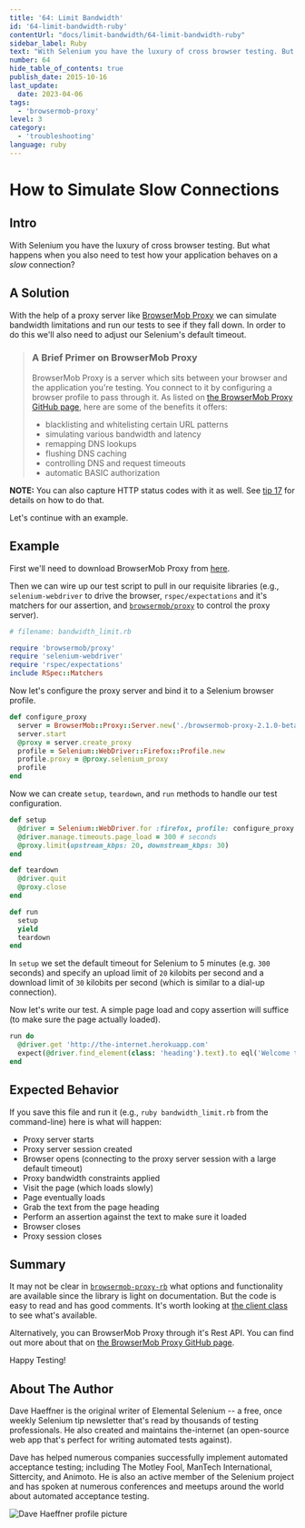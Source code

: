 ```yaml
---
title: '64: Limit Bandwidth'
id: '64-limit-bandwidth-ruby'
contentUrl: "docs/limit-bandwidth/64-limit-bandwidth-ruby"
sidebar_label: Ruby
text: "With Selenium you have the luxury of cross browser testing. But what happens when you also need to test how your application behaves on a _slow_ connection?"
number: 64
hide_table_of_contents: true
publish_date: 2015-10-16
last_update:
  date: 2023-04-06
tags:
  - 'browsermob-proxy'
level: 3
category:
  - 'troubleshooting'
language: ruby
---
```


# How to Simulate Slow Connections

## Intro

With Selenium you have the luxury of cross browser testing. But what happens when you also need to test how your application behaves on a _slow_ connection?

## A Solution

With the help of a proxy server like [BrowserMob Proxy](http://bmp.lightbody.net/) we can simulate bandwidth limitations and run our tests to see if they fall down. In order to do this we'll also need to adjust our Selenium's default timeout.

>### A Brief Primer on BrowserMob Proxy
>
>BrowserMob Proxy is a server which sits between your browser and the application you're testing. You connect to it by configuring a browser profile to pass through it. As listed on [the BrowserMob Proxy GitHub page](https://github.com/lightbody/browsermob-proxy#features-and-usage), here are some of the benefits it offers:
>
>+ blacklisting and whitelisting certain URL patterns
>+ simulating various bandwidth and latency
>+ remapping DNS lookups
>+ flushing DNS caching
>+ controlling DNS and request timeouts
>+ automatic BASIC authorization

__NOTE:__ You can also capture HTTP status codes with it as well. See [tip 17](/tips/17-retrieve-http-status-codes) for details on how to do that.

Let's continue with an example.

## Example

First we'll need to download BrowserMob Proxy from [here](http://bmp.lightbody.net/).

Then we can wire up our test script to pull in our requisite libraries (e.g., `selenium-webdriver` to drive the browser, `rspec/expectations` and it's matchers for our assertion, and [`browsermob/proxy`](https://github.com/jarib/browsermob-proxy-rb) to control the proxy server).

```ruby
# filename: bandwidth_limit.rb

require 'browsermob/proxy'
require 'selenium-webdriver'
require 'rspec/expectations'
include RSpec::Matchers
```

Now let's configure the proxy server and bind it to a Selenium browser profile.

```ruby
def configure_proxy
  server = BrowserMob::Proxy::Server.new('./browsermob-proxy-2.1.0-beta-3/bin/browsermob-proxy')
  server.start
  @proxy = server.create_proxy
  profile = Selenium::WebDriver::Firefox::Profile.new
  profile.proxy = @proxy.selenium_proxy
  profile
end
```

Now we can create `setup`, `teardown`, and `run` methods to handle our test configuration.

```ruby
def setup
  @driver = Selenium::WebDriver.for :firefox, profile: configure_proxy
  @driver.manage.timeouts.page_load = 300 # seconds
  @proxy.limit(upstream_kbps: 20, downstream_kbps: 30)
end

def teardown
  @driver.quit
  @proxy.close
end

def run
  setup
  yield
  teardown
end
```

In `setup` we set the default timeout for Selenium to 5 minutes (e.g. `300` seconds) and specify an upload limit of `20` kilobits per second and a download limit of `30` kilobits per second (which is similar to a dial-up connection).

Now let's write our test. A simple page load and copy assertion will suffice (to make sure the page actually loaded).

```ruby
run do
  @driver.get 'http://the-internet.herokuapp.com'
  expect(@driver.find_element(class: 'heading').text).to eql('Welcome to the Internet')
end
```

## Expected Behavior

If you save this file and run it (e.g., `ruby bandwidth_limit.rb` from the command-line) here is what will happen:

+ Proxy server starts
+ Proxy server session created
+ Browser opens (connecting to the proxy server session with a large default timeout)
+ Proxy bandwidth constraints applied
+ Visit the page (which loads slowly)
+ Page eventually loads
+ Grab the text from the page heading
+ Perform an assertion against the text to make sure it loaded
+ Browser closes
+ Proxy session closes

## Summary

It may not be clear in [`browsermob-proxy-rb`](https://github.com/jarib/browsermob-proxy-rb) what options and functionality are available since the library is light on documentation. But the code is easy to read and has good comments. It's worth looking at [the client class](https://github.com/jarib/browsermob-proxy-rb/blob/master/lib/browsermob/proxy/client.rb) to see what's available.

Alternatively, you can BrowserMob Proxy through it's Rest API. You can find out more about that on [the BrowserMob Proxy GitHub page](https://github.com/lightbody/browsermob-proxy#rest-api).

Happy Testing!

## About The Author

Dave Haeffner is the original writer of Elemental Selenium -- a free, once weekly Selenium tip newsletter that's read by thousands of testing professionals. He also created and maintains the-internet (an open-source web app that's perfect for writing automated tests against).

Dave has helped numerous companies successfully implement automated acceptance testing; including The Motley Fool, ManTech International, Sittercity, and Animoto. He is also an active member of the Selenium project and has spoken at numerous conferences and meetups around the world about automated acceptance testing.

![Dave Haeffner profile picture](/img/authors/dave-haeffner.jpeg#author-img 'a title')
